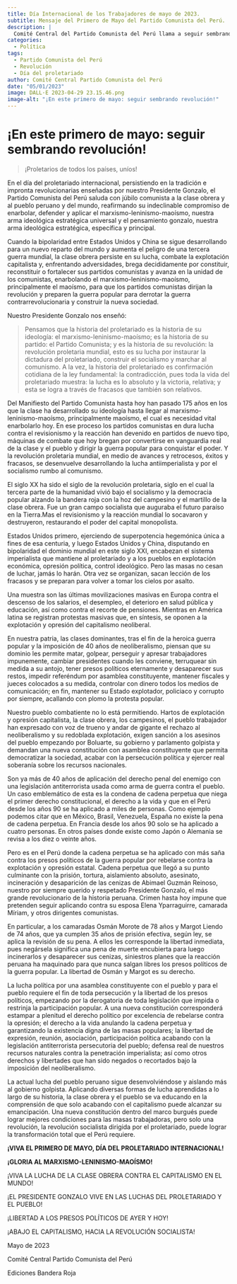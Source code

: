 ```yaml
---
title: Día Internacional de los Trabajadores de mayo de 2023.
subtitle: Mensaje del Primero de Mayo del Partido Comunista del Perú.
description: |
  Comité Central del Partido Comunista del Perú llama a seguir sembrando revolución en el día del proletariado.
categories:
  - Política
tags:
  - Partido Comunista del Perú
  - Revolución
  - Día del proletariado
author: Comité Central Partido Comunista del Perú
date: "05/01/2023"
image: DALL·E 2023-04-29 23.15.46.png
image-alt: "¡En este primero de mayo: seguir sembrando revolución!"
---
```


# ¡En este primero de mayo: seguir sembrando revolución!

> ¡Proletarios de todos los países, uníos!

En el día del proletariado internacional, persistiendo en la
tradición e impronta revolucionarias enseñadas por nuestro
Presidente Gonzalo, el Partido Comunista del Perú saluda con
júbilo comunista a la clase obrera y al pueblo peruano y del
mundo, reafirmando su indeclinable compromiso de enarbolar,
defender y aplicar el marxismo-leninismo-maoísmo, nuestra
arma ideológica estratégica universal y el pensamiento gonzalo,
nuestra arma ideológica estratégica, específica y principal.

Cuando la bipolaridad entre Estados Unidos y China se
sigue desarrollando para un nuevo reparto del mundo y aumenta
el peligro de una tercera guerra mundial, la clase obrera persiste
en su lucha, combate la explotación capitalista y, enfrentando
adversidades, brega decididamente por constituir, reconstituir o
fortalecer sus partidos comunistas y avanza en la unidad de los
comunistas, enarbolando el marxismo-leninismo-maoísmo,
principalmente el maoísmo, para que los partidos comunistas
dirijan la revolución y preparen la guerra popular para derrotar la
guerra contrarrevolucionaria y construir la nueva sociedad.

Nuestro Presidente Gonzalo nos enseñó:

> Pensamos que la historia del proletariado es la historia de su ideología: el marxismo-leninismo-maoísmo; es la historia de su partido: el Partido Comunista; y es la historia de su revolución: la revolución proletaria mundial, esto es su lucha por instaurar la dictadura del proletariado, construir el socialismo y marchar al comunismo. A la vez, la historia del proletariado es confirmación cotidiana de la ley fundamental: la contradicción, pues toda la vida del proletariado muestra: la lucha es lo absoluto y la victoria, relativa; y esta se logra a través de fracasos que también son relativos.

Del Manifiesto del Partido Comunista hasta hoy han pasado
175 años en los que la clase ha desarrollado su ideología hasta
llegar al marxismo-leninismo-maoísmo, principalmente
maoísmo, el cual es necesidad vital enarbolarlo hoy. En ese
proceso los partidos comunistas en dura lucha contra el
revisionismo y la reacción han devenido en partidos de nuevo
tipo, máquinas de combate que hoy bregan por convertirse en
vanguardia real de la clase y el pueblo y dirigir la guerra popular
para conquistar el poder. Y la revolución proletaria mundial, en
medio de avances y retrocesos, éxitos y fracasos, se desenvuelve
desarrollando la lucha antiimperialista y por el socialismo rumbo
al comunismo.

El siglo XX ha sido el siglo de la revolución proletaria, siglo
en el cual la tercera parte de la humanidad vivió bajo el
socialismo y la democracia popular alzando la bandera roja con
la hoz del campesino y el martillo de la clase obrera. Fue un gran
campo socialista que auguraba el futuro paraíso en la Tierra.Mas
el revisionismo y la reacción mundial lo socavaron y destruyeron,
restaurando el poder del capital monopolista.

Estados Unidos primero, ejerciendo de superpotencia
hegemónica única a fines de esa centuria, y luego Estados Unidos
y China, disputando en bipolaridad el dominio mundial en este
siglo XXI, encabezan el sistema imperialista que mantiene al
proletariado y a los pueblos en explotación económica, opresión
política, control ideológico. Pero las masas no cesan de luchar,
jamás lo harán. Otra vez se organizan, sacan lección de los
fracasos y se preparan para volver a tomar los cielos por asalto.

Una muestra son las últimas movilizaciones masivas en
Europa contra el descenso de los salarios, el desempleo, el
deterioro en salud pública y educación, así como contra el
recorte de pensiones. Mientras en América latina se registran
protestas masivas que, en síntesis, se oponen a la explotación y
opresión del capitalismo neoliberal.

En nuestra patria, las clases dominantes, tras el fin de la
heroica guerra popular y la imposición de 40 años de
neoliberalismo, piensan que su dominio les permite matar,
golpear, perseguir y apresar trabajadores impunemente, cambiar
presidentes cuando les conviene, terruquear sin medida a su
antojo, tener presos políticos eternamente y desaparecer sus
restos, impedir referéndum por asamblea constituyente,
mantener fiscales y jueces colocados a su medida, controlar con
dinero todos los medios de comunicación; en fin, mantener su
Estado explotador, policiaco y corrupto por siempre, acallando
con plomo la protesta popular.

Nuestro pueblo combatiente no lo está permitiendo. Hartos
de explotación y opresión capitalista, la clase obrera, los
campesinos, el pueblo trabajador han expresado con voz de
trueno y andar de gigante el rechazo al neoliberalismo y su
redoblada explotación, exigen sanción a los asesinos del pueblo
empezando por Boluarte, su gobierno y parlamento golpista y
demandan una nueva constitución con asamblea constituyente
que permita democratizar la sociedad, acabar con la persecución
política y ejercer real soberanía sobre los recursos nacionales.

Son ya más de 40 años de aplicación del derecho penal del
enemigo con una legislación antiterrorista usada como arma de
guerra contra el pueblo. Un caso emblemático de esta es la
condena de cadena perpetua que niega el primer derecho
constitucional, el derecho a la vida y que en el Perú desde los
años 90 se ha aplicado a miles de personas. Como ejemplo
podemos citar que en México, Brasil, Venezuela, España no existe
la pena de cadena perpetua. En Francia desde los años 90 solo se
ha aplicado a cuatro personas. En otros países donde existe como
Japón o Alemania se revisa a los diez o veinte años.

Pero es en el Perú donde la cadena perpetua se ha aplicado
con más saña contra los presos políticos de la guerra popular por
rebelarse contra la explotación y opresión estatal. Cadena
perpetua que llegó a su punto culminante con la prisión, tortura,
aislamiento absoluto, asesinato, incineración y desaparición de
las cenizas de Abimael Guzmán Reinoso, nuestro por siempre
querido y respetado Presidente Gonzalo, el más grande
revolucionario de la historia peruana. Crimen hasta hoy impune
que pretenden seguir aplicando contra su esposa Elena
Yparraguirre, camarada Míriam, y otros dirigentes comunistas.

En particular, a los camaradas Osmán Morote de 78 años y
Margot Liendo de 74 años, que ya cumplen 35 años de prisión
efectiva, según ley, se aplica la revisión de su pena. A ellos les
corresponde la libertad inmediata, pues negársela significa una
pena de muerte encubierta para luego incinerarlos y desaparecer
sus cenizas, siniestros planes que la reacción peruana ha
maquinado para que nunca salgan libres los presos políticos de la
guerra popular. La libertad de Osmán y Margot es su derecho.

La lucha política por una asamblea constituyente con el
pueblo y para el pueblo requiere el fin de toda persecución y la
libertad de los presos políticos, empezando por la derogatoria de
toda legislación que impida o restrinja la participación popular.
A una nueva constitución corresponderá estampar a plenitud el
derecho político por excelencia de rebelarse contra la opresión;
el derecho a la vida anulando la cadena perpetua y garantizando
la existencia digna de las masas populares; la libertad de
expresión, reunión, asociación, participación política acabando
con la legislación antiterrorista persecutoria del pueblo; defensa
real de nuestros recursos naturales contra la penetración
imperialista; así como otros derechos y libertades que han sido
negados o recortados bajo la imposición del neoliberalismo.

La actual lucha del pueblo peruano sigue desenvolviéndose
y aislando más al gobierno golpista. Aplicando diversas formas
de lucha aprendidas a lo largo de su historia, la clase obrera y el
pueblo se va educando en la comprensión de que solo acabando
con el capitalismo puede alcanzar su emancipación. Una nueva
constitución dentro del marco burgués puede lograr mejores
condiciones para las masas trabajadoras, pero solo una
revolución, la revolución socialista dirigida por el proletariado,
puede lograr la transformación total que el Perú requiere.

**¡VIVA EL PRIMERO DE MAYO, DÍA DEL PROLETARIADO INTERNACIONAL!**

**¡GLORIA AL MARXISMO-LENINISMO-MAOÍSMO!**

¡VIVA LA LUCHA DE LA CLASE OBRERA
CONTRA EL CAPITALISMO EN EL MUNDO!

¡EL PRESIDENTE GONZALO VIVE
EN LAS LUCHAS DEL PROLETARIADO Y EL PUEBLO!

¡LIBERTAD A LOS PRESOS POLÍTICOS DE AYER Y HOY!

¡ABAJO EL CAPITALISMO,
HACIA LA REVOLUCIÓN SOCIALISTA!

Mayo de 2023 

Comité Central Partido Comunista del Perú

Ediciones Bandera Roja